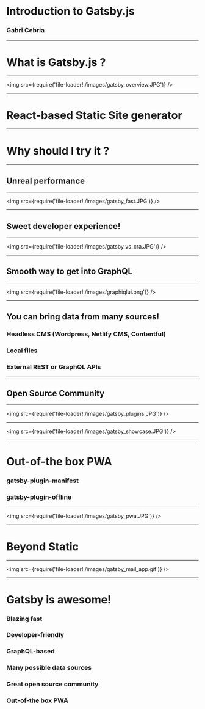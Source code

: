 
# Introduction to Gatsby.js

### Gabri Cebria

---

# What is Gatsby.js ? 

---

<img
  src={require('file-loader!./images/gatsby_overview.JPG')}
/>

---

# React-based Static Site generator

---

# Why should I try it ?

---

## Unreal performance

---

<img
  src={require('file-loader!./images/gatsby_fast.JPG')}
/>

---


## Sweet developer experience!

---

<img
  src={require('file-loader!./images/gatsby_vs_cra.JPG')}
/>

---

##  Smooth way to get into GraphQL 

---

<img
  src={require('file-loader!./images/graphiqlui.png')}
/>

---

<Invert>

## You can bring data from many sources!

<Appear>
<h3> Headless CMS (Wordpress, Netlify CMS, Contentful) </h3>
<h3> Local files </h3>
<h3> External REST or GraphQL APIs</h3>
</Appear>

</Invert>

---

##  Open Source Community 

--- 

<img
  src={require('file-loader!./images/gatsby_plugins.JPG')}
/>

---

<img
  src={require('file-loader!./images/gatsby_showcase.JPG')}
/>

---


# Out-of-the box PWA
<Appear>
<h3> gatsby-plugin-manifest </h3>
<h3> gatsby-plugin-offline </h3>
</Appear>

---

<img
  src={require('file-loader!./images/gatsby_pwa.JPG')}
/>

---

<Invert>

# Beyond Static 
</Invert>

---

<img
  src={require('file-loader!./images/gatsby_mail_app.gif')}
/>

---

# Gatsby is awesome!

<Appear>
<h3> Blazing fast </h3>
<h3> Developer-friendly </h3>
<h3> GraphQL-based </h3>
<h3> Many possible data sources </h3>
<h3> Great open source community </h3>
<h3> Out-of-the box PWA  </h3>


</Appear>

